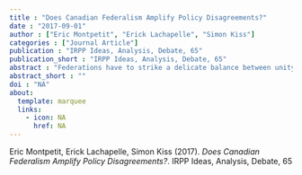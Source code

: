 ```yaml
---
title : "Does Canadian Federalism Amplify Policy Disagreements?"
date : "2017-09-01"
author : ["Eric Montpetit", "Erick Lachapelle", "Simon Kiss"]
categories : ["Journal Article"]
publication : "IRPP Ideas, Analysis, Debate, 65"
publication_short : "IRPP Ideas, Analysis, Debate, 65"
abstract : "Federations have to strike a delicate balance between unity and regional diversity. In the Canadian case, the highly decentralized nature of the federal system enables the provinces and regions to exercise considerable autonomy. In this context, policy disagreements have often been interpreted through the prism of regionalism. Some observers of Canadian politics have expressed concerns that this amplifies disagreement and could undermine the legitimacy of national policies and institutions."
abstract_short : ""
doi : "NA"
about:
  template: marquee
  links:
    - icon: NA
      href: NA
---
```



::: {.callout-note title="How to cite this work"}

Eric Montpetit, Erick Lachapelle, Simon Kiss (2017). *Does Canadian Federalism Amplify Policy Disagreements?*. IRPP Ideas, Analysis, Debate, 65

:::

